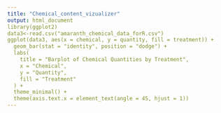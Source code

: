 ```yaml
---
title: "Chemical_content_vizualizer"
output: html_document
library(ggplot2)
data3<-read.csv("amaranth_chemical_data_forR.csv")
ggplot(data3, aes(x = chemical, y = quantity, fill = treatment)) +
  geom_bar(stat = "identity", position = "dodge") +
  labs(
    title = "Barplot of Chemical Quantities by Treatment",
    x = "Chemical",
    y = "Quantity",
    fill = "Treatment"
  ) +
  theme_minimal() +
  theme(axis.text.x = element_text(angle = 45, hjust = 1))
---
```


